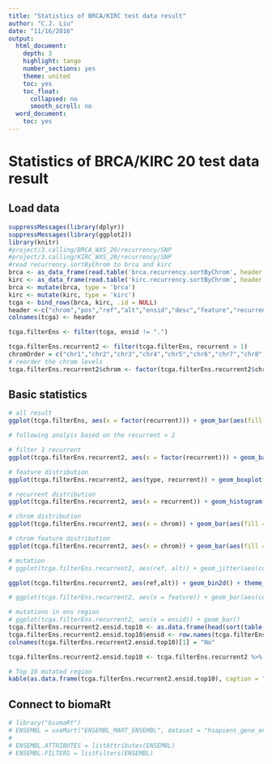 ```yaml
---
title: "Statistics of BRCA/KIRC test data result"
author: "C.J. Liu"
date: "11/16/2016"
output:
  html_document:
    depth: 3
    highlight: tango
    number_sections: yes
    theme: united
    toc: yes
    toc_float:
      collapsed: no
      smooth_scroll: no
  word_document:
    toc: yes
---
```


# Statistics of BRCA/KIRC 20 test data result

## Load data
```r
suppressMessages(library(dplyr))
suppressMessages(library(ggplot2))
library(knitr)
#project/3.calling/BRCA_WXS_20/recurrency/SNP
#project/3.calling/KIRC_WXS_20/recurrency/SNP
#read recurrency.sortByChrom to brca and kirc
brca <- as_data_frame(read.table('brca.recurrency.sortByChrom', header = F, sep = "\t"))
kirc <- as_data_frame(read.table('kirc.recurrency.sortByChrom', header = F, sep = "\t"))
brca <- mutate(brca, type = 'brca')
kirc <- mutate(kirc, type = 'kirc')
tcga <- bind_rows(brca, kirc, .id = NULL)
header <-c("chrom","pos","ref","alt","ensid","desc","feature","recurrent", "type")
colnames(tcga) <- header

tcga.filterEns <- filter(tcga, ensid != ".")

tcga.filterEns.recurrent2 <- filter(tcga.filterEns, recurrent > 1)
chromOrder = c("chr1","chr2","chr3","chr4","chr5","chr6","chr7","chr8","chr9","chr10","chr11","chr12","chr13","chr14","chr15","chr16","chr17","chr18","chr19","chr20","chr21","chr22","chrX")
# reorder the chrom levels
tcga.filterEns.recurrent2$chrom <- factor(tcga.filterEns.recurrent2$chrom, levels = chromOrder)
```

## Basic statistics
```r
# all result
ggplot(tcga.filterEns, aes(x = factor(recurrent))) + geom_bar(aes(fill = type)) + theme_minimal()

# following analyis based on the recurrent > 2

# filter 1 recurrent
ggplot(tcga.filterEns.recurrent2, aes(x = factor(recurrent))) + geom_bar(aes(fill = type)) + theme_minimal()

# feature distribution
ggplot(tcga.filterEns.recurrent2, aes(type, recurrent)) + geom_boxplot(aes(color = feature), position = position_dodge(0.8))  + theme_minimal() + geom_rug() #+ geom_jitter(aes(color = feature),position = position_dodge(0.8))

# recurrent distribution
ggplot(tcga.filterEns.recurrent2, aes(x = recurrent)) + geom_histogram(aes(color = feature, fill = feature), bins = 19) + theme_minimal()

# chrom distribution
ggplot(tcga.filterEns.recurrent2, aes(x = chrom)) + geom_bar(aes(fill = type)) + theme_minimal() + theme(axis.text.x = element_text(angle = 45, hjust = 1))

# chrom feature distribution
ggplot(tcga.filterEns.recurrent2, aes(x = chrom)) + geom_bar(aes(fill = feature)) + theme_minimal() + theme(axis.text.x = element_text(angle = 45, hjust = 1))

# mutation
# ggplot(tcga.filterEns.recurrent2, aes(ref, alt)) + geom_jitter(aes(color = ref), size = 0.5) + theme_minimal()

ggplot(tcga.filterEns.recurrent2, aes(ref,alt)) + geom_bin2d() + theme_minimal() + scale_fill_gradient(low = "#00AFBB", high = "#FC3E07")

# ggplot(tcga.filterEns.recurrent2, aes(x = feature)) + geom_bar(aes(color = alt, fill = alt)) + theme_minimal()

# mutations in ens region
# ggplot(tcga.filterEns.recurrent2, aes(x = ensid)) + geom_bar()
tcga.filterEns.recurrent2.ensid.top10 <- as.data.frame(head(sort(table(tcga.filterEns.recurrent2$ensid), decreasing = T),10))
tcga.filterEns.recurrent2.ensid.top10$ensid <- row.names(tcga.filterEns.recurrent2.ensid.top10)
colnames(tcga.filterEns.recurrent2.ensid.top10)[1] = "No"

tcga.filterEns.recurrent2.ensid.top10 <- tcga.filterEns.recurrent2 %>% distinct(ensid, .keep_all = TRUE) %>% filter(ensid %in% rownames(tcga.filterEns.recurrent2.ensid.top10)) %>% right_join(tcga.filterEns.recurrent2.ensid.top10, by = "ensid")

# Top 10 mutated region
kable(as.data.frame(tcga.filterEns.recurrent2.ensid.top10), caption = "Top 10 region with mutation")
```

## Connect to biomaRt
```r
# library("biomaRt")
# ENSEMBL = useMart("ENSEMBL_MART_ENSEMBL", dataset = "hsapiens_gene_ensembl")
# 
# ENSEMBL.ATTRIBUTES = listAttributes(ENSEMBL)
# ENSEMBL.FILTERS = listFilters(ENSEMBL)
```






